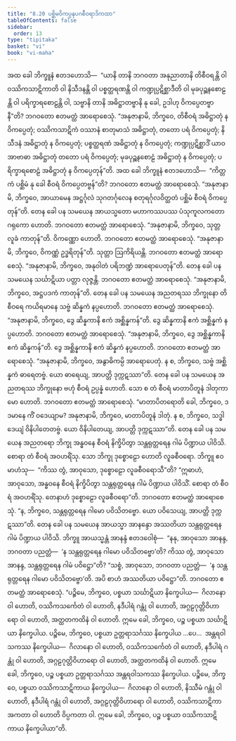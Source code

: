 ```yaml
---
title: "8.20 ပစ္ဆိမဝိကပ္ပနုပဂစီဝရာဒိကထာ"
tableOfContents: false
sidebar:
  order: 13
type: "tipitaka"
basket: "vi"
book: "vi-maha"
---
```



<DynamicBreadcrumb />

<Division number="358" book="vi-maha">

<Paragraph number="1679" book="vi-maha">
အထ ခေါ ဘိက္ခူနံ ဧတဒဟောသိ—  “ယာနိ တာနိ ဘဂဝတာ အနုညာတာနိ တိစီဝရန္တိ ဝါ ဝဿိကသာဋိကာတိ ဝါ နိသီဒနန္တိ ဝါ ပစ္စတ္ထရဏန္တိ ဝါ ကဏ္ဍုပ္ပဋိစ္ဆာဒီတိ ဝါ မုခပုဉ္ဆနစောဠန္တိ ဝါ ပရိက္ခာရစောဠန္တိ ဝါ, သဗ္ဗာနိ တာနိ အဓိဋ္ဌာတဗ္ဗာနိ နု ခေါ, ဥဒါဟု ဝိကပ္ပေတဗ္ဗာနီ”တိ? ဘဂဝတော ဧတမတ္ထံ အာရောစေသုံ. “အနုဇာနာမိ, ဘိက္ခဝေ, တိစီဝရံ အဓိဋ္ဌာတုံ န ဝိကပ္ပေတုံ; ဝဿိကသာဋိကံ ဝဿာနံ စာတုမာသံ အဓိဋ္ဌာတုံ, တတော ပရံ ဝိကပ္ပေတုံ; နိသီဒနံ အဓိဋ္ဌာတုံ န ဝိကပ္ပေတုံ; ပစ္စတ္ထရဏံ အဓိဋ္ဌာတုံ န ဝိကပ္ပေတုံ; ကဏ္ဍုပ္ပဋိစ္ဆာဒိံ ယာဝ အာဗာဓာ အဓိဋ္ဌာတုံ တတော ပရံ ဝိကပ္ပေတုံ; မုခပုဉ္ဆနစောဠံ အဓိဋ္ဌာတုံ န ဝိကပ္ပေတုံ; ပရိက္ခာရစောဠံ အဓိဋ္ဌာတုံ န ဝိကပ္ပေတုန်”တိ.
</Paragraph>

<Paragraph number="1680" book="vi-maha">
အထ ခေါ ဘိက္ခူနံ ဧတဒဟောသိ—  “ကိတ္တကံ ပစ္ဆိမံ နု ခေါ စီဝရံ ဝိကပ္ပေတဗ္ဗန်”တိ? ဘဂဝတော ဧတမတ္ထံ အာရောစေသုံ. “အနုဇာနာမိ, ဘိက္ခဝေ, အာယာမေန အဋ္ဌင်္ဂုလံ သုဂတင်္ဂုလေန စတုရင်္ဂုလဝိတ္ထတံ ပစ္ဆိမံ စီဝရံ ဝိကပ္ပေတုန်”တိ.
</Paragraph>

</Division>
<Division number="359" book="vi-maha">

<Paragraph number="1681" book="vi-maha">
တေန ခေါ ပန သမယေန အာယသ္မတော မဟာကဿပဿ ပံသုကူလကတော ဂရုကော ဟောတိ. ဘဂဝတော ဧတမတ္ထံ အာရောစေသုံ. “အနုဇာနာမိ, ဘိက္ခဝေ, သုတ္တလူခံ ကာတုန်”တိ. ဝိကဏ္ဏော ဟောတိ. ဘဂဝတော ဧတမတ္ထံ အာရောစေသုံ. “အနုဇာနာမိ, ဘိက္ခဝေ, ဝိကဏ္ဏံ ဥဒ္ဓရိတုန်”တိ. သုတ္တာ ဩကိရိယန္တိ. ဘဂဝတော ဧတမတ္ထံ အာရောစေသုံ. “အနုဇာနာမိ, ဘိက္ခဝေ, အနုဝါတံ ပရိဘဏ္ဍံ အာရောပေတုန်”တိ.
</Paragraph>

<Paragraph number="1682" book="vi-maha">
တေန ခေါ ပန သမယေန သင်္ဃာဋိယာ ပတ္တာ လုဇ္ဇန္တိ. ဘဂဝတော ဧတမတ္ထံ အာရောစေသုံ. “အနုဇာနာမိ, ဘိက္ခဝေ, အဋ္ဌပဒကံ ကာတုန်”တိ.
</Paragraph>

</Division>
<Division number="360" book="vi-maha">

<Paragraph number="1683" book="vi-maha">
တေန ခေါ ပန သမယေန အညတရဿ ဘိက္ခုနော တိစီဝရေ ကယိရမာနေ သဗ္ဗံ ဆိန္နကံ နပ္ပဟောတိ. ဘဂဝတော ဧတမတ္ထံ အာရောစေသုံ. “အနုဇာနာမိ, ဘိက္ခဝေ, ဒွေ ဆိန္နကာနိ ဧကံ အစ္ဆိန္နကန်”တိ.
</Paragraph>

<Paragraph number="1684" book="vi-maha">
ဒွေ ဆိန္နကာနိ ဧကံ အစ္ဆိန္နကံ နပ္ပဟောတိ. ဘဂဝတော ဧတမတ္ထံ အာရောစေသုံ. “အနုဇာနာမိ, ဘိက္ခဝေ, ဒွေ အစ္ဆိန္နကာနိ ဧကံ ဆိန္နကန်”တိ.
</Paragraph>

<Paragraph number="1685" book="vi-maha">
ဒွေ အစ္ဆိန္နကာနိ ဧကံ ဆိန္နကံ နပ္ပဟောတိ. ဘဂဝတော ဧတမတ္ထံ အာရောစေသုံ. “အနုဇာနာမိ, ဘိက္ခဝေ, အနွာဓိကမ္ပိ အာရောပေတုံ. န စ, ဘိက္ခဝေ, သဗ္ဗံ အစ္ဆိန္နကံ ဓာရေတဗ္ဗံ. ယော ဓာရေယျ, အာပတ္တိ ဒုက္ကဋဿာ”တိ.
</Paragraph>

</Division>
<Division number="361" book="vi-maha">

<Paragraph number="1686" book="vi-maha">
တေန ခေါ ပန သမယေန အညတရဿ ဘိက္ခုနော ဗဟုံ စီဝရံ ဥပ္ပန္နံ ဟောတိ. သော စ တံ စီဝရံ မာတာပိတူနံ ဒါတုကာမော ဟောတိ. ဘဂဝတော ဧတမတ္ထံ အာရောစေသုံ. “မာတာပိတရောတိ ခေါ, ဘိက္ခဝေ, ဒဒမာနေ ကိံ ဝဒေယျာမ? အနုဇာနာမိ, ဘိက္ခဝေ, မာတာပိတူနံ ဒါတုံ. န စ, ဘိက္ခဝေ, သဒ္ဓါဒေယျံ ဝိနိပါတေတဗ္ဗံ. ယော ဝိနိပါတေယျ, အာပတ္တိ ဒုက္ကဋဿာ”တိ.
</Paragraph>

</Division>
<Division number="362" book="vi-maha">

<Paragraph number="1687" book="vi-maha">
တေန ခေါ ပန သမယေန အညတရော ဘိက္ခု အန္ဓဝနေ စီဝရံ နိက္ခိပိတွာ သန္တရုတ္တရေန ဂါမံ ပိဏ္ဍာယ ပါဝိသိ. စောရာ တံ စီဝရံ အဝဟရိံသု. သော ဘိက္ခု ဒုစ္စောဠော ဟောတိ လူခစီဝရော. ဘိက္ခူ ဧဝမာဟံသု—  “ကိဿ တွံ, အာဝုသော, ဒုစ္စောဠော လူခစီဝရောသီ”တိ? “ဣဓာဟံ, အာဝုသော, အန္ဓဝနေ စီဝရံ နိက္ခိပိတွာ သန္တရုတ္တရေန ဂါမံ ပိဏ္ဍာယ ပါဝိသိံ. စောရာ တံ စီဝရံ အဝဟရိံသု. တေနာဟံ ဒုစ္စောဠော လူခစီဝရော”တိ. ဘဂဝတော ဧတမတ္ထံ အာရောစေသုံ. “န, ဘိက္ခဝေ, သန္တရုတ္တရေန ဂါမော ပဝိသိတဗ္ဗော. ယော ပဝိသေယျ, အာပတ္တိ ဒုက္ကဋဿာ”တိ.
</Paragraph>

<Paragraph number="1688" book="vi-maha">
တေန ခေါ ပန သမယေန အာယသ္မာ အာနန္ဒော အဿတိယာ သန္တရုတ္တရေန ဂါမံ ပိဏ္ဍာယ ပါဝိသိ. ဘိက္ခူ အာယသ္မန္တံ အာနန္ဒံ ဧတဒဝေါစုံ—  “နနု, အာဝုသော အာနန္ဒ, ဘဂဝတာ ပညတ္တံ—  ‘န သန္တရုတ္တရေန ဂါမော ပဝိသိတဗ္ဗော’တိ? ကိဿ တွံ, အာဝုသော အာနန္ဒ, သန္တရုတ္တရေန ဂါမံ ပဝိဋ္ဌော”တိ? “သစ္စံ, အာဝုသော, ဘဂဝတာ ပညတ္တံ—  ‘န သန္တရုတ္တရေန ဂါမော ပဝိသိတဗ္ဗော’တိ. အပိ စာဟံ အဿတိယာ ပဝိဋ္ဌော”တိ. ဘဂဝတော ဧတမတ္ထံ အာရောစေသုံ.
</Paragraph>

<Paragraph number="1689" book="vi-maha">
“ပဉ္စိမေ, ဘိက္ခဝေ, ပစ္စယာ သင်္ဃာဋိယာ နိက္ခေပါယ—  ဂိလာနော ဝါ ဟောတိ, ဝဿိကသင်္ကေတံ ဝါ ဟောတိ, နဒီပါရံ ဂန္တုံ ဝါ ဟောတိ, အဂ္ဂဠဂုတ္တိဝိဟာရော ဝါ ဟောတိ, အတ္ထတကထိနံ ဝါ ဟောတိ. ဣမေ ခေါ, ဘိက္ခဝေ, ပဉ္စ ပစ္စယာ သင်္ဃာဋိယာ နိက္ခေပါယ.
</Paragraph>

<Paragraph number="1690" book="vi-maha">
ပဉ္စိမေ, ဘိက္ခဝေ, ပစ္စယာ ဥတ္တရာသင်္ဂဿ နိက္ခေပါယ …ပေ…  အန္တရဝါသကဿ နိက္ခေပါယ—  ဂိလာနော ဝါ ဟောတိ, ဝဿိကသင်္ကေတံ ဝါ ဟောတိ, နဒီပါရံ ဂန္တုံ ဝါ ဟောတိ, အဂ္ဂဠဂုတ္တိဝိဟာရော ဝါ ဟောတိ, အတ္ထတကထိနံ ဝါ ဟောတိ. ဣမေ ခေါ, ဘိက္ခဝေ, ပဉ္စ ပစ္စယာ ဥတ္တရာသင်္ဂဿ အန္တရဝါသကဿ နိက္ခေပါယ.
</Paragraph>

<Paragraph number="1691" book="vi-maha">
ပဉ္စိမေ, ဘိက္ခဝေ, ပစ္စယာ ဝဿိကသာဋိကာယ နိက္ခေပါယ—  ဂိလာနော ဝါ ဟောတိ, နိဿီမံ ဂန္တုံ ဝါ ဟောတိ, နဒီပါရံ ဂန္တုံ ဝါ ဟောတိ, အဂ္ဂဠဂုတ္တိဝိဟာရော ဝါ ဟောတိ, ဝဿိကသာဋိကာ အကတာ ဝါ ဟောတိ ဝိပ္ပကတာ ဝါ. ဣမေ ခေါ, ဘိက္ခဝေ, ပဉ္စ ပစ္စယာ ဝဿိကသာဋိကာယ နိက္ခေပါယာ”တိ.
</Paragraph>
</Division>